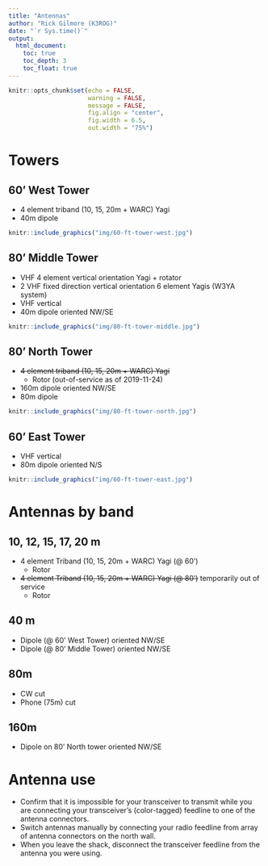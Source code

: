 ```yaml
---
title: "Antennas"
author: "Rick Gilmore (K3ROG)"
date: "`r Sys.time()`"
output:
  html_document:
    toc: true
    toc_depth: 3
    toc_float: true
---
```


```r
knitr::opts_chunk$set(echo = FALSE, 
                      warning = FALSE, 
                      message = FALSE,
                      fig.align = "center",
                      fig.width = 6.5,
                      out.width = "75%")
```

# Towers

## 60' West Tower

- 4 element triband (10, 15, 20m + WARC) Yagi
- 40m dipole

```r
knitr::include_graphics("img/60-ft-tower-west.jpg")
```

## 80' Middle Tower

- VHF 4 element vertical orientation Yagi + rotator
- 2 VHF fixed direction vertical orientation 6 element Yagis (W3YA system)
- VHF vertical
- 40m dipole oriented NW/SE

```r
knitr::include_graphics("img/80-ft-tower-middle.jpg")
```

## 80' North Tower

- ~~4 element triband (10, 15, 20m + WARC) Yagi~~
  - Rotor (out-of-service as of 2019-11-24) 
- 160m dipole oriented NW/SE
- 80m dipole

```r
knitr::include_graphics("img/80-ft-tower-north.jpg")
```

## 60' East Tower

- VHF vertical
- 80m dipole oriented N/S

```r
knitr::include_graphics("img/60-ft-tower-east.jpg")
```

# Antennas by band

## 10, 12, 15, 17, 20 m

- 4 element Triband (10, 15, 20m + WARC) Yagi (@ 60')
    - Rotor
- ~~4 element Triband (10, 15, 20m + WARC) Yagi (@ 80')~~ temporarily out of service
    - Rotor
    
## 40 m

- Dipole (@ 60' West Tower) oriented NW/SE
- Dipole (@ 80' Middle Tower) oriented NW/SE

## 80m

- CW cut
- Phone (75m) cut

## 160m

- Dipole on 80' North tower oriented NW/SE

# Antenna use

- Confirm that it is impossible for your transceiver to transmit while you are connecting your transceiver's (color-tagged) feedline to one of the antenna connectors.
- Switch antennas manually by connecting your radio feedline from array of antenna connectors on the north wall.
- When you leave the shack, disconnect the transceiver feedline from the antenna you were using.
